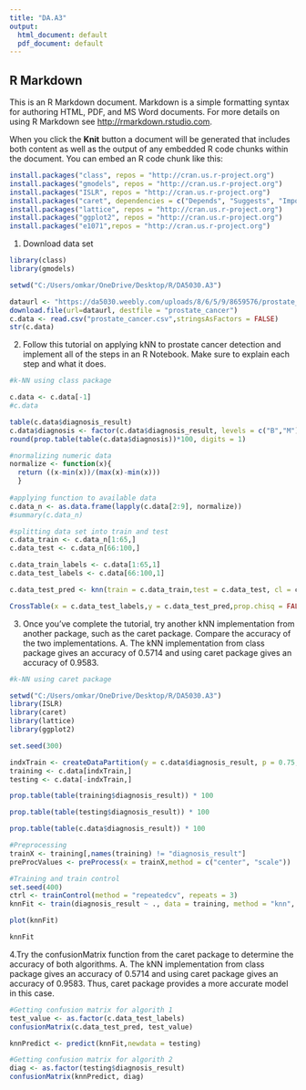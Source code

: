 ---
title: "DA.A3"
output:
  html_document: default
  pdf_document: default
---

## R Markdown

This is an R Markdown document. Markdown is a simple formatting syntax for authoring HTML, PDF, and MS Word documents. For more details on using R Markdown see <http://rmarkdown.rstudio.com>.

When you click the **Knit** button a document will be generated that includes both content as well as the output of any embedded R code chunks within the document. You can embed an R code chunk like this:

```{r}
install.packages("class", repos = "http://cran.us.r-project.org")
install.packages("gmodels", repos = "http://cran.us.r-project.org")
install.packages("ISLR", repos = "http://cran.us.r-project.org")
install.packages("caret", dependencies = c("Depends", "Suggests", "Imports"), repos = "http://cran.us.r-project.org")
install.packages("lattice", repos = "http://cran.us.r-project.org")
install.packages("ggplot2", repos = "http://cran.us.r-project.org")
install.packages("e1071",repos = "http://cran.us.r-project.org")

```
1. Download data set 

```{r}
library(class)
library(gmodels)

setwd("C:/Users/omkar/OneDrive/Desktop/R/DA5030.A3")

dataurl <- "https://da5030.weebly.com/uploads/8/6/5/9/8659576/prostate_cancer.csv"
download.file(url=dataurl, destfile = "prostate_cancer")
c.data <- read.csv("prostate_cancer.csv",stringsAsFactors = FALSE)
str(c.data)
```


2. Follow this tutorial on applying kNN to prostate cancer detection and implement all of the steps in an R Notebook. Make sure to explain each step and what it does. 

```{r}
#k-NN using class package

c.data <- c.data[-1]
#c.data

table(c.data$diagnosis_result)
c.data$diagnosis <- factor(c.data$diagnosis_result, levels = c("B","M"), labels = c("Benign","Malignant"))
round(prop.table(table(c.data$diagnosis))*100, digits = 1)

#normalizing numeric data
normalize <- function(x){
  return ((x-min(x))/(max(x)-min(x)))
  }
  
#applying function to available data
c.data_n <- as.data.frame(lapply(c.data[2:9], normalize))
#summary(c.data_n)

#splitting data set into train and test
c.data_train <- c.data_n[1:65,]
c.data_test <- c.data_n[66:100,]

c.data_train_labels <- c.data[1:65,1]
c.data_test_labels <- c.data[66:100,1]

c.data_test_pred <- knn(train = c.data_train,test = c.data_test, cl = c.data_train_labels,k = 10)

CrossTable(x = c.data_test_labels,y = c.data_test_pred,prop.chisq = FALSE)
```


3. Once you've complete the tutorial, try another kNN implementation from another package, such as the caret package. Compare the accuracy of the two implementations.
A. The kNN implementation from class package gives an accuracy of 0.5714 and using caret package gives an accuracy of 0.9583.

```{r}
#k-NN using caret package

setwd("C:/Users/omkar/OneDrive/Desktop/R/DA5030.A3")
library(ISLR)
library(caret)
library(lattice)
library(ggplot2)

set.seed(300)

indxTrain <- createDataPartition(y = c.data$diagnosis_result, p = 0.75,list = FALSE)
training <- c.data[indxTrain,]
testing <- c.data[-indxTrain,]

prop.table(table(training$diagnosis_result)) * 100

prop.table(table(testing$diagnosis_result)) * 100

prop.table(table(c.data$diagnosis_result)) * 100

#Preprocessing
trainX <- training[,names(training) != "diagnosis_result"]
preProcValues <- preProcess(x = trainX,method = c("center", "scale"))

#Training and train control
set.seed(400)
ctrl <- trainControl(method = "repeatedcv", repeats = 3)
knnFit <- train(diagnosis_result ~ ., data = training, method = "knn", trControl = ctrl, preProcess = c("center", "scale"), tuneLength = 20)

plot(knnFit)

knnFit

```


4.Try the confusionMatrix function from the caret package to determine the accuracy of both algorithms.
A. The kNN implementation from class package gives an accuracy of 0.5714 and using caret package gives an accuracy of 0.9583. Thus, caret package provides a more accurate model in this case.

```{r}
#Getting confusion matrix for algorith 1
test_value <- as.factor(c.data_test_labels)
confusionMatrix(c.data_test_pred, test_value)

knnPredict <- predict(knnFit,newdata = testing)

#Getting confusion matrix for algorith 2
diag <- as.factor(testing$diagnosis_result)
confusionMatrix(knnPredict, diag)
```


